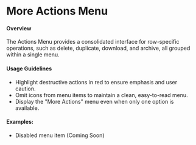 # More Actions Menu

#### Overview
The Actions Menu provides a consolidated interface for row-specific operations, such as delete, duplicate, download, and archive, all grouped within a single menu.

#### Usage Guidelines
- Highlight destructive actions in red to ensure emphasis and user caution.
- Omit icons from menu items to maintain a clean, easy-to-read menu.
- Display the "More Actions" menu even when only one option is available.

#### Examples:
- Disabled menu item (Coming Soon)
